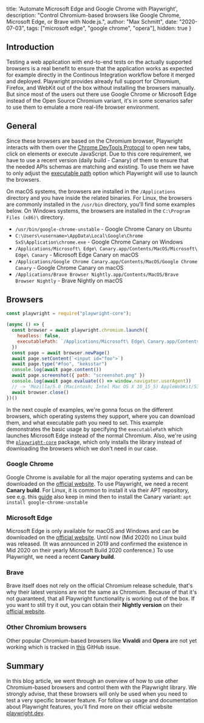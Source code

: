   title: 'Automate Microsoft Edge and Google Chrome with Playwright',
  description: "Control Chromium-based browsers like Google Chrome, Microsoft Edge, or Brave with Node.js.",
  author: "Max Schmitt",
  date: "2020-07-03",
  tags: ["microsoft edge", "google chrome", "opera"],
  hidden: true
}

## Introduction

Testing a web application with end-to-end tests on the actually supported browsers is a real benefit to ensure that the application works as expected for example directly in the Continous Integration workflow before it merged and deployed. Playwright provides already full support for Chromium, Firefox, and WebKit out of the box without installing the browsers manually. But since most of the users out there use Google Chrome or Microsoft Edge instead of the Open Source Chromium variant, it's in some scenarios safer to use them to emulate a more real-life browser environment.

## General

Since these browsers are based on the Chromium browser, Playwright interacts with them over the [Chrome DevTools Protocol](https://chromedevtools.github.io/devtools-protocol/) to open new tabs, click on elements or execute JavaScript. Due to this core requirement, we have to use a recent version (daily build - Canary) of them to ensure that the needed APIs schemas are matching and existing. To use them we have to only adjust the [executable path](https://playwright.dev/#version=v1.1.1&path=docs%2Fapi.md&q=browsertypelaunchoptions--options-executablepath) option which Playwright will use to launch the browsers.

On macOS systems, the browsers are installed in the `/Applications` directory and you have inside the related binaries. For Linux, the browsers are commonly installed in the `/usr/bin` directory, you'll find some examples below. On Windows systems, the browsers are installed in the `C:\Program Files (x86)\` directory.

- `/usr/bin/google-chrome-unstable` - Google Chrome Canary on Ubuntu
- `C:\Users\<username>\AppData\Local\Google\Chrome SxS\Application\chrome.exe` - Google Chrome Canary on Windows
- `/Applications/Microsoft\ Edge\ Canary.app/Contents/MacOS/Microsoft\ Edge\ Canary` - Microsoft Edge Canary on macOS
- `/Applications/Google Chrome Canary.app/Contents/MacOS/Google Chrome Canary` - Google Chrome Canary on macOS
- `/Applications/Brave Browser Nightly.app/Contents/MacOS/Brave Browser Nightly` - Brave Nightly on macOS

## Browsers

```js
const playwright = require("playwright-core");

(async () => {
  const browser = await playwright.chromium.launch({
    headless: false,
    executablePath: `/Applications/Microsoft\ Edge\ Canary.app/Contents/MacOS/Microsoft\ Edge\ Canary`
  })
  const page = await browser.newPage()
  await page.setContent(`<input id="foo">`)
  await page.type("#foo", "keksstar")
  console.log(await page.content())
  await page.screenshot({ path: "screenshot.png" })
  console.log(await page.evaluate(() => window.navigator.userAgent))
  // -> 'Mozilla/5.0 (Macintosh; Intel Mac OS X 10_15_5) AppleWebKit/537.36 (KHTML, like Gecko) Chrome/85.0.4183.0 Safari/537.36 Edg/85.0.563.0'
  await browser.close()
})()
```

In the next couple of examples, we're gonna focus on the different browsers, which operating systems they support, where you can download them, and what executable path you need to set. This example demonstrates the basic usage by specifying the `executablePath` which launches Microsoft Edge instead of the normal Chromium. Also, we're using the [`playwright-core`](https://www.npmjs.com/package/playwright-core) package, which only installs the library instead of downloading the browsers which we don't need in our case.

### Google Chrome

Google Chrome is available for all the major operating systems and can be downloaded on the [official website](https://www.google.com/chrome/canary/). To use Playwright, we need a recent **Canary build**. For Linux, it is common to install it via their APT repository, see e.g. this [guide](https://askubuntu.com/a/510186) also keep in mind then to install the Canary variant: `apt install google-chrome-unstable`

### Microsoft Edge

Microsoft Edge is only available for macOS and Windows and can be downloaded on the [official website](https://www.microsoftedgeinsider.com/download/canary/). Until now (Mid 2020) no Linux build was released. (It was announced in 2019 and confirmed the existence in Mid 2020 on their yearly Microsoft Build 2020 conference.) To use Playwright, we need a recent **Canary build**.

### Brave

Brave itself does not rely on the official Chromium release schedule, that's why their latest versions are not the same as Chromium. Because of that it's not guaranteed, that all Playwright functionality is working out of the box. If you want to still try it out, you can obtain their **Nightly version** on their [official website](https://brave.com/de/download-nightly/).

### Other Chromium browsers

Other popular Chromium-based browsers like **Vivaldi** and **Opera** are not yet working which is tracked in [this](https://github.com/microsoft/playwright/issues/647#issuecomment-652664342) GitHub issue.

## Summary

In this blog article, we went through an overview of how to use other Chromium-based browsers and control them with the Playwright library.  We strongly advise, that these browsers will only be used when you need to test a very specific browser feature. For follow up usage and documentation about Playwright features, you'll find more on their official website [playwright.dev](https://playwright.dev).

